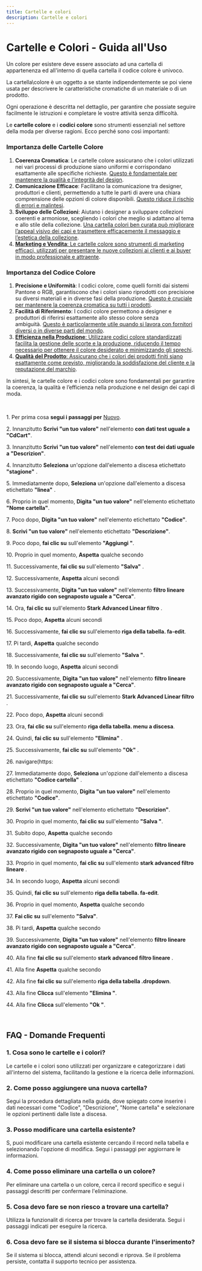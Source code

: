 ```yaml
---
title: Cartelle e colori
description: Cartelle e colori
---
```


# Cartelle e Colori - Guida all'Uso

Un colore per esistere deve essere associato ad una cartella di appartenenza ed all'interno di quella cartella il codice colore è univoco. 

La cartella\colore è un oggetto a se stante indipendentemente se poi viene usata per descrivere le caratteristiche cromatiche di un materiale o di un prodotto. 

Ogni operazione è descritta nel dettaglio, per garantire che possiate seguire facilmente le istruzioni e completare le vostre attività senza difficoltà.

Le **cartelle colore** e i **codici colore** sono strumenti essenziali nel settore della moda per diverse ragioni. Ecco perché sono così importanti:

### Importanza delle Cartelle Colore

1. **Coerenza Cromatica**: Le cartelle colore assicurano che i colori utilizzati nei vari processi di produzione siano uniformi e corrispondano esattamente alle specifiche richieste. [Questo è fondamentale per mantenere la qualità e l’integrità del design](https://audaces.com/it/blog/cartella-colori).
2. **Comunicazione Efficace**: Facilitano la comunicazione tra designer, produttori e clienti, permettendo a tutte le parti di avere una chiara comprensione delle opzioni di colore disponibili. [Questo riduce il rischio di errori e malintesi](https://audaces.com/it/blog/cartella-colori).
3. **Sviluppo delle Collezioni**: Aiutano i designer a sviluppare collezioni coerenti e armoniose, scegliendo i colori che meglio si adattano al tema e allo stile della collezione. [Una cartella colori ben curata può migliorare l’appeal visivo dei capi e trasmettere efficacemente il messaggio e l’estetica della collezione](https://audaces.com/it/blog/cartella-colori).
4. [**Marketing e Vendita**: Le cartelle colore sono strumenti di marketing efficaci, utilizzati per presentare le nuove collezioni ai clienti e ai buyer in modo professionale e attraente](https://audaces.com/it/blog/cartella-colori).

### Importanza del Codice Colore

1. **Precisione e Uniformità**: I codici colore, come quelli forniti dai sistemi Pantone o RGB, garantiscono che i colori siano riprodotti con precisione su diversi materiali e in diverse fasi della produzione. [Questo è cruciale per mantenere la coerenza cromatica su tutti i prodotti](https://www.fashionblog.it/post/la-psicologia-dei-colori-nella-moda/).
2. **Facilità di Riferimento**: I codici colore permettono a designer e produttori di riferirsi esattamente allo stesso colore senza ambiguità. [Questo è particolarmente utile quando si lavora con fornitori diversi o in diverse parti del mondo](https://www.fashionblog.it/post/la-psicologia-dei-colori-nella-moda/).
3. [**Efficienza nella Produzione**: Utilizzare codici colore standardizzati facilita la gestione delle scorte e la produzione, riducendo il tempo necessario per ottenere il colore desiderato e minimizzando gli sprechi](https://www.fashionblog.it/post/la-psicologia-dei-colori-nella-moda/).
4. [**Qualità del Prodotto**: Assicurano che i colori dei prodotti finiti siano esattamente come previsto, migliorando la soddisfazione del cliente e la reputazione del marchio](https://www.fashionblog.it/post/la-psicologia-dei-colori-nella-moda/).

In sintesi, le cartelle colore e i codici colore sono fondamentali per garantire la coerenza, la qualità e l’efficienza nella produzione e nel design dei capi di moda.

 

1\. Per prima cosa **segui i passaggi per** [Nuovo](/docs/Z_Operazioni%20base/Nuovo).

2\. Innanzitutto **Scrivi "un tuo valore"** nell'elemento **con dati test uguale a "CdCart"**.

3\. Innanzitutto **Scrivi "un tuo valore"** nell'elemento **con test dei dati uguale a "Descrizion"**.

4\. Innanzitutto **Seleziona** un'opzione dall'elemento a discesa etichettato **"stagione"** .

5\. Immediatamente dopo, **Seleziona** un'opzione dall'elemento a discesa etichettato **"linea"** .

6\. Proprio in quel momento, **Digita "un tuo valore"** nell'elemento etichettato **"Nome cartella"**.

7\. Poco dopo, **Digita "un tuo valore"** nell'elemento etichettato **"Codice"**.

8\. **Scrivi "un tuo valore"** nell'elemento etichettato **"Descrizione"**.

9\. Poco dopo, **fai clic su** sull'elemento **"Aggiungi "**.

10\. Proprio in quel momento, **Aspetta** qualche secondo

11\. Successivamente, **fai clic su** sull'elemento **"Salva"** .

12\. Successivamente, **Aspetta** alcuni secondi

13\. Successivamente, **Digita "un tuo valore"** nell'elemento **filtro lineare avanzato rigido con segnaposto uguale a "Cerca"**.

14\. Ora, **fai clic su** sull'elemento **Stark Advanced Linear filtro** .

15\. Poco dopo, **Aspetta** alcuni secondi

16\. Successivamente, **fai clic su** sull'elemento **riga della tabella. fa-edit**.

17\. Pi tardi, **Aspetta** qualche secondo

18\. Successivamente, **fai clic su** sull'elemento **"Salva "**.

19\. In secondo luogo, **Aspetta** alcuni secondi

20\. Successivamente, **Digita "un tuo valore"** nell'elemento **filtro lineare avanzato rigido con segnaposto uguale a "Cerca"**.

21\. Successivamente, **fai clic su** sull'elemento **Stark Advanced Linear filtro** .

22\. Poco dopo, **Aspetta** alcuni secondi

23\. Ora, **fai clic su** sull'elemento **riga della tabella. menu a discesa**.

24\. Quindi, **fai clic su** sull'elemento **"Elimina"** .

25\. Successivamente, **fai clic su** sull'elemento **"Ok"** .

26\. navigare(https:

27\. Immediatamente dopo, **Seleziona** un'opzione dall'elemento a discesa etichettato **"Codice cartella"** .

28\. Proprio in quel momento, **Digita "un tuo valore"** nell'elemento etichettato **"Codice"**.

29\. **Scrivi "un tuo valore"** nell'elemento etichettato **"Descrizion"**.

30\. Proprio in quel momento, **fai clic su** sull'elemento **"Salva "**.

31\. Subito dopo, **Aspetta** qualche secondo

32\. Successivamente, **Digita "un tuo valore"** nell'elemento **filtro lineare avanzato rigido con segnaposto uguale a "Cerca"**.

33\. Proprio in quel momento, **fai clic su** sull'elemento **stark advanced filtro lineare** .

34\. In secondo luogo, **Aspetta** alcuni secondi

35\. Quindi, **fai clic su** sull'elemento **riga della tabella. fa-edit**.

36\. Proprio in quel momento, **Aspetta** qualche secondo

37\. **Fai clic su** sull'elemento **"Salva"**.

38\. Pi tardi, **Aspetta** qualche secondo

39\. Successivamente, **Digita "un tuo valore"** nell'elemento **filtro lineare avanzato rigido con segnaposto uguale a "Cerca"**.

40\. Alla fine **fai clic su** sull'elemento **stark advanced filtro lineare** .

41\. Alla fine **Aspetta** qualche secondo

42\. Alla fine **fai clic su** sull'elemento **riga della tabella .dropdown**.

43\. Alla fine **Clicca** sull'elemento **"Elimina "**.

44\. Alla fine **Clicca** sull'elemento **"Ok "**.

 

## FAQ - Domande Frequenti

### 1. **Cosa sono le cartelle e i colori?**

Le cartelle e i colori sono utilizzati per organizzare e categorizzare i dati all'interno del sistema, facilitando la gestione e la ricerca delle informazioni.

### 2. **Come posso aggiungere una nuova cartella?**

Segui la procedura dettagliata nella guida, dove  spiegato come inserire i dati necessari come "Codice", "Descrizione", "Nome cartella" e selezionare le opzioni pertinenti dalle liste a discesa.

### 3. **Posso modificare una cartella esistente?**

S, puoi modificare una cartella esistente cercando il record nella tabella e selezionando l'opzione di modifica. Segui i passaggi per aggiornare le informazioni.

### 4. **Come posso eliminare una cartella o un colore?**

Per eliminare una cartella o un colore, cerca il record specifico e segui i passaggi descritti per confermare l'eliminazione.

### 5. **Cosa devo fare se non riesco a trovare una cartella?**

Utilizza la funzionalit di ricerca per trovare la cartella desiderata. Segui i passaggi indicati per eseguire la ricerca.

### 6. **Cosa devo fare se il sistema si blocca durante l'inserimento?**

Se il sistema si blocca, attendi alcuni secondi e riprova. Se il problema persiste, contatta il supporto tecnico per assistenza.